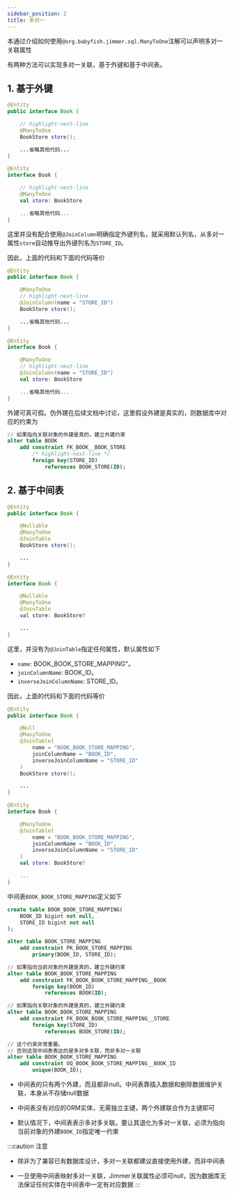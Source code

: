 ```yaml
---
sidebar_position: 2
title: 多对一
---
```



本通过介绍如何使用`@org.babyfish.jimmer.sql.ManyToOne`注解可以声明多对一关联属性

有两种方法可以实现多对一关联，基于外键和基于中间表。

## 1. 基于外键
    
<Tabs groupId="language">
<TabItem value="java" label="Java">

```java title="Book.java"
@Entity
public interface Book {

    // highlight-next-line
    @ManyToOne
    BookStore store();

    ...省略其他代码...
}
```

</TabItem>
<TabItem value="kotlin" label="Kotlin">

```kotlin title="Book.kt"
@Entity
interface Book {

    // highlight-next-line
    @ManyToOne
    val store: BookStore

    ...省略其他代码...
}
```

</TabItem>
</Tabs>

这里并没有配合使用`@JoinColumn`明确指定外键列名，就采用默认列名，从多对一属性`store`自动推导出外键列名为`STORE_ID`。

因此，上面的代码和下面的代码等价

<Tabs groupId="language">
<TabItem value="java" label="Java">

```java title="Book.java"
@Entity
public interface Book {

    @ManyToOne
    // highlight-next-line
    @JoinColumn(name = "STORE_ID")
    BookStore store();

    ...省略其他代码...
}
```

</TabItem>
<TabItem value="kotlin" label="Kotlin">

```kotlin title="Book.kt"
@Entity
interface Book {

    @ManyToOne
    // highlight-next-line
    @JoinColumn(name = "STORE_ID")
    val store: BookStore

    ...省略其他代码...
}
```

</TabItem>
</Tabs>

外建可真可假。伪外建在后续文档中讨论，这里假设外建是真实的，则数据库中对应的约束为

```sql
// 如果指向关联对象的外建是真的，建立外建约束
alter table BOOK
    add constraint FK_BOOK__BOOK_STORE
        /* highlight-next-line */
        foreign key(STORE_ID)
            references BOOK_STORE(ID);
```

## 2. 基于中间表

<Tabs groupId="language">
<TabItem value="java" label="Java">

```java title="Book.java"
@Entity
public interface Book {

    @Nullable
    @ManyToOne
    @JoinTable
    BookStore store();

    ...
}
```

</TabItem>
<TabItem value="kotlin" label="Kotlin">

```java title="Book.kt"
@Entity
interface Book {

    @Nullable
    @ManyToOne
    @JoinTable
    val store: BookStore?

    ...
}
```

</TabItem>
</Tabs>

这里，并没有为`@JoinTable`指定任何属性，默认属性如下
- `name`: BOOK_BOOK_STORE_MAPPING"。
- `joinColumnName`: BOOK_ID。
- `inverseJoinColumnName`: STORE_ID。

因此，上面的代码和下面的代码等价

<Tabs groupId="language">
<TabItem value="java" label="Java">

```java title="Book.java"
@Entity
public interface Book {

    @Null
    @ManyToOne
    @JoinTable(
        name = "BOOK_BOOK_STORE_MAPPING",
        joinColumnName = "BOOK_ID",
        inverseJoinColumnName = "STORE_ID"
    )
    BookStore store();

    ...
}
```

</TabItem>
<TabItem value="kotlin" label="Kotlin">

```kotlin title="Book.kt"
@Entity
interface Book {

    @ManyToOne
    @JoinTable(
        name = "BOOK_BOOK_STORE_MAPPING",
        joinColumnName = "BOOK_ID",
        inverseJoinColumnName = "STORE_ID"
    )
    val store: BookStore?

    ...
}
```

</TabItem>
</Tabs>

中间表`BOOK_BOOK_STORE_MAPPING`定义如下

```sql
create table BOOK_BOOK_STORE_MAPPING(
    BOOK_ID bigint not null,
    STORE_ID bigint not null
);

alter table BOOK_STORE_MAPPING
    add constraint PK_BOOK_STORE_MAPPING
        primary(BOOK_ID, STORE_ID);

// 如果指向当前对象的外建是真的，建立外键约束
alter table BOOK_BOOK_STORE_MAPPING
    add constraint FK_BOOK_BOOK_STORE_MAPPING__BOOK
        foreign key(BOOK_ID)
            references BOOK(ID);

// 如果指向关联对象的外建是真的，建立外键约束
alter table BOOK_BOOK_STORE_MAPPING
    add constraint FK_BOOK_BOOK_STORE_MAPPING__STORE
        foreign key(STORE_ID)
            references BOOK_STORE(ID);

// 这个约束非常重要。
// 否则这张中间表表达的是多对多关联，而非多对一关联
alter table BOOK_BOOK_STORE_MAPPING
    add constraint UQ_BOOK_BOOK_STORE_MAPPING__BOOK_ID
        unique(BOOK_ID);
```

-   中间表的只有两个外建，而且都非null。中间表靠插入数据和删除数据维护关联，本身从不存储null数据

-   中间表没有对应的ORM实体，无需独立主键，两个外建联合作为主键即可

-   默认情况下，中间表表示多对多关联。要让其退化为多对一关联，必须为指向当前对象的外建`BOOK_ID`指定唯一约束

:::caution
注意

-   除非为了兼容已有数据库设计，多对一关联都建议直接使用外建，而非中间表

-   一旦使用中间表映射多对一关联，Jimmer关联属性必须可null，因为数据库无法保证任何实体在中间表中一定有对应数据
:::